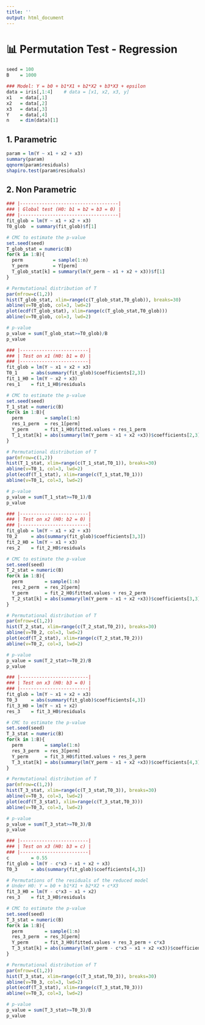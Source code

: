 ```yaml
---
title: ''
output: html_document
---
```


# 📊 **Permutation Test - Regression**

```r
seed = 100
B    = 1000

### Model: Y = b0 + b1*X1 + b2*X2 + b3*X3 + epsilon
data = iris[,1:4]    # data = [x1, x2, x3, y]
x1   = data[,1]
x2   = data[,2]
x3   = data[,3]
Y    = data[,4]
n    = dim(data)[1]
```

## **1.** Parametric
```r
param = lm(Y ~ x1 + x2 + x3)
summary(param) 
qqnorm(param$residuals)
shapiro.test(param$residuals)
```

## **2.** Non Parametric
```r
### |------------------------------------|
### | Global test (H0: b1 = b2 = b3 = 0) |
### |------------------------------------|
fit_glob = lm(Y ~ x1 + x2 + x3)
T0_glob  = summary(fit_glob)$f[1]

# CMC to estimate the p-value
set.seed(seed)
T_glob_stat = numeric(B)
for(k in 1:B){
  perm           = sample(1:n)
  Y_perm         = Y[perm]
  T_glob_stat[k] = summary(lm(Y_perm ~ x1 + x2 + x3))$f[1]
}

# Permutational distribution of T
par(mfrow=c(1,2))
hist(T_glob_stat, xlim=range(c(T_glob_stat,T0_glob)), breaks=30)
abline(v=T0_glob, col=3, lwd=2)
plot(ecdf(T_glob_stat), xlim=range(c(T_glob_stat,T0_glob)))
abline(v=T0_glob, col=3, lwd=2)

# p-value
p_value = sum(T_glob_stat>=T0_glob)/B
p_value

### |-------------------------|
### | Test on x1 (H0: b1 = 0) |
### |-------------------------|
fit_glob = lm(Y ~ x1 + x2 + x3)
T0_1     = abs(summary(fit_glob)$coefficients[2,3])
fit_1_H0 = lm(Y ~ x2 + x3)
res_1    = fit_1_H0$residuals

# CMC to estimate the p-value
set.seed(seed)
T_1_stat = numeric(B)
for(k in 1:B){
  perm        = sample(1:n)
  res_1_perm  = res_1[perm]
  Y_perm      = fit_1_H0$fitted.values + res_1_perm
  T_1_stat[k] = abs(summary(lm(Y_perm ~ x1 + x2 +x3))$coefficients[2,3])
}

# Permutational distribution of T
par(mfrow=c(1,2))
hist(T_1_stat, xlim=range(c(T_1_stat,T0_1)), breaks=30)
abline(v=T0_1, col=3, lwd=2)
plot(ecdf(T_1_stat), xlim=range(c(T_1_stat,T0_1)))
abline(v=T0_1, col=3, lwd=2)

# p-value
p_value = sum(T_1_stat>=T0_1)/B
p_value

### |-------------------------|
### | Test on x2 (H0: b2 = 0) |
### |-------------------------|
fit_glob = lm(Y ~ x1 + x2 + x3)
T0_2     = abs(summary(fit_glob)$coefficients[3,3])
fit_2_H0 = lm(Y ~ x1 + x3)
res_2    = fit_2_H0$residuals

# CMC to estimate the p-value
set.seed(seed)
T_2_stat = numeric(B)
for(k in 1:B){
  perm        = sample(1:n)
  res_2_perm  = res_2[perm]
  Y_perm      = fit_2_H0$fitted.values + res_2_perm
  T_2_stat[k] = abs(summary(lm(Y_perm ~ x1 + x2 +x3))$coefficients[3,3])
}

# Permutational distribution of T
par(mfrow=c(1,2))
hist(T_2_stat, xlim=range(c(T_2_stat,T0_2)), breaks=30)
abline(v=T0_2, col=3, lwd=2)
plot(ecdf(T_2_stat), xlim=range(c(T_2_stat,T0_2)))
abline(v=T0_2, col=3, lwd=2)

# p-value
p_value = sum(T_2_stat>=T0_2)/B
p_value

### |-------------------------|
### | Test on x3 (H0: b3 = 0) |
### |-------------------------|
fit_glob = lm(Y ~ x1 + x2 + x3)
T0_3     = abs(summary(fit_glob)$coefficients[4,3])
fit_3_H0 = lm(Y ~ x1 + x2)
res_3    = fit_3_H0$residuals

# CMC to estimate the p-value
set.seed(seed)
T_3_stat = numeric(B)
for(k in 1:B){
  perm        = sample(1:n)
  res_3_perm  = res_3[perm]
  Y_perm      = fit_3_H0$fitted.values + res_3_perm
  T_3_stat[k] = abs(summary(lm(Y_perm ~ x1 + x2 +x3))$coefficients[4,3])
}

# Permutational distribution of T
par(mfrow=c(1,2))
hist(T_3_stat, xlim=range(c(T_3_stat,T0_3)), breaks=30)
abline(v=T0_3, col=3, lwd=2)
plot(ecdf(T_3_stat), xlim=range(c(T_3_stat,T0_3)))
abline(v=T0_3, col=3, lwd=2)

# p-value
p_value = sum(T_3_stat>=T0_3)/B
p_value

### |-------------------------| 
### | Test on x3 (H0: b3 = c) |
### |-------------------------|
c        = 0.55
fit_glob = lm(Y - c*x3 ~ x1 + x2 + x3)
T0_3     = abs(summary(fit_glob)$coefficients[4,3])

# Permutations of the residuals of the reduced model
# Under H0: Y = b0 + b1*X1 + b2*X2 + c*X3
fit_3_H0 = lm(Y - c*x3 ~ x1 + x2)
res_3    = fit_3_H0$residuals

# CMC to estimate the p-value
set.seed(seed)
T_3_stat = numeric(B)
for(k in 1:B){
  perm        = sample(1:n)
  res_3_perm  = res_3[perm]
  Y_perm      = fit_3_H0$fitted.values + res_3_perm + c*x3
  T_3_stat[k] = abs(summary(lm(Y_perm - c*x3 ~ x1 + x2 +x3))$coefficients[4,3])
}

# Permutational distribution of T
par(mfrow=c(1,2))
hist(T_3_stat, xlim=range(c(T_3_stat,T0_3)), breaks=30)
abline(v=T0_3, col=3, lwd=2)
plot(ecdf(T_3_stat), xlim=range(c(T_3_stat,T0_3)))
abline(v=T0_3, col=3, lwd=2)

# p-value
p_value = sum(T_3_stat>=T0_3)/B
p_value
```
